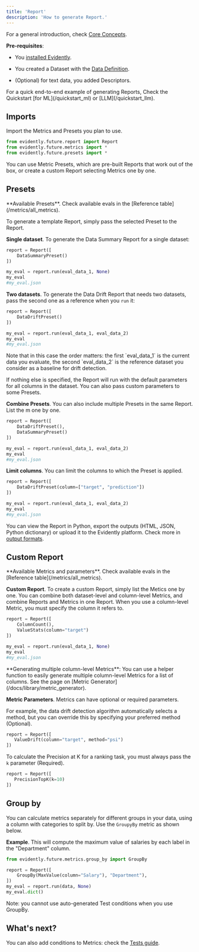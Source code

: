 ```yaml
---
title: 'Report'
description: 'How to generate Report.'
---
```


For a general introduction, check [Core Concepts](/docs/library/overview).

**Pre-requisites**:

* You [installed Evidently](/docs/setup/installation).

* You created a Dataset with the [Data Definition](/docs/library/data_definition).

* (Optional) for text data, you added Descriptors.

<Note>
  For a quick end-to-end example of generating Reports, Check the Quickstart [for ML](/quickstart_ml) or [LLM](/quickstart_llm).
</Note>

## Imports

Import the Metrics and Presets you plan to use.

```python
from evidently.future.report import Report
from evidently.future.metrics import *
from evidently.future.presets import *
```

You can use Metric Presets, which are pre-built Reports that work out of the box, or create a custom Report selecting Metrics one by one.

## Presets

<Tip>
  **Available Presets**. Check available evals in the [Reference table](/metrics/all_metrics).
</Tip>

To generate a template Report, simply pass the selected Preset to the Report.

**Single dataset**. To generate the Data Summary Report for a single dataset:

```python
report = Report([
    DataSummaryPreset()
])

my_eval = report.run(eval_data_1, None)
my_eval
#my_eval.json
```

**Two datasets**. To generate the Data Drift Report that needs two datasets, pass the second one as a reference when you `run` it:

```python
report = Report([
    DataDriftPreset()
])

my_eval = report.run(eval_data_1, eval_data_2)
my_eval
#my_eval.json
```

<Note>
  Note that in this case the order matters: the first `eval_data_1` is the current data you evaluate, the second `eval_data_2` is the reference dataset you consider as a baseline for drift detection.
</Note>

If nothing else is specified, the Report will run with the default parameters for all columns in the dataset. You can also pass custom parameters to some Presets.

**Combine Presets**. You can also include multiple Presets in the same Report. List the m one by one.

```python
report = Report([
    DataDriftPreset(), 
    DataSummaryPreset()
])

my_eval = report.run(eval_data_1, eval_data_2)
my_eval
#my_eval.json
```

**Limit columns**. You can limit the columns to which the Preset is applied.

```python
report = Report([
    DataDriftPreset(column=["target", "prediction"])
])

my_eval = report.run(eval_data_1, eval_data_2)
my_eval
#my_eval.json
```

You can view the Report in Python, export the outputs (HTML, JSON, Python dictionary) or upload it to the Evidently platform. Check more in [output formats](/docs/library/output_formats).

## Custom Report

<Tip>
  **Available Metrics and parameters**. Check available evals in the [Reference table](/metrics/all_metrics).
</Tip>

**Custom Report**. To create a custom Report, simply list the Metics one by one. You can combine both dataset-level and column-level Metrics, and combine Reports and Metrics in one Report. When you use a column-level Metric, you must specify the column it refers to.

```python
report = Report([
    ColumnCount(), 
    ValueStats(column="target")
])

my_eval = report.run(eval_data_1, None)
my_eval
#my_eval.json
```

<Note>
  **Generating multiple column-level Metrics**: You can use a helper function to easily generate multiple column-level Metrics for a list of columns. See the page on [Metric Generator](/docs/library/metric_generator).
</Note>

**Metric Parameters**. Metrics can have optional or required parameters.

For example, the data drift detection algorithm automatically selects a method, but you can override this by specifying your preferred method (Optional).

```python
report = Report([
   ValueDrift(column="target", method="psi")
])
```

To calculate the Precision at K for a ranking task, you must always pass the `k` parameter (Required).

```python
report = Report([
   PrecisionTopK(k=10)
])
```

## Group by

You can calculate metrics separately for different groups in your data, using a column with categories to split by. Use the `GroupyBy` metric as shown below.

**Example**. This will compute the maximum value of salaries by each label in the "Department" column.

```python
from evidently.future.metrics.group_by import GroupBy

report = Report([
    GroupBy(MaxValue(column="Salary"), "Department"),
])
my_eval = report.run(data, None)
my_eval.dict()
```

Note: you cannot use auto-generated Test conditions when you use GroupBy.

## What's next?

You can also add conditions to Metrics: check the [Tests guide](/docs/library/tests).